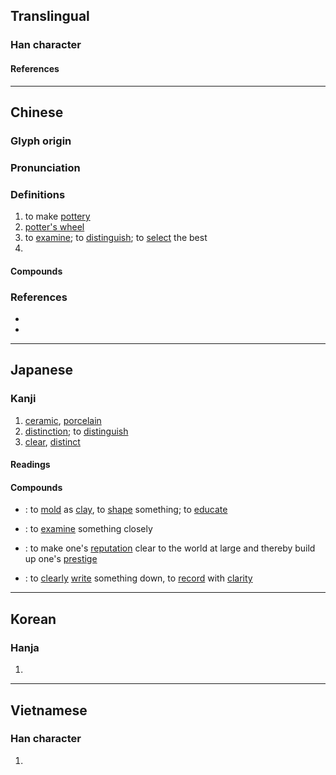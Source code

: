 {{character info/new}}
==Translingual==

===Han character===
{{Han char|rn=98|rad=瓦|as=09|sn=13|four=11117|canj=MGMVN,XMGMV|ids=⿰垔瓦}}

====References====
{{Han ref|kx=0750.230|dkj=21557|dj=1158.360|hdz=21427.140|uh=7504}}

----

==Chinese==
{{zh-forms}}

===Glyph origin===
{{Han etym}}

===Pronunciation===
{{zh-pron
|m=zhēn
|c=jan1,zan1
|mn=chin
|mc=y
|oc=y
|cat=v,n,pn
}}

===Definitions===
{{zh-hanzi}}

# to make [[pottery]]
# [[potter's wheel]]
# to [[examine]]; to [[distinguish]]; to [[select]] the best
# {{surname|zh}}

====Compounds====
{{zh-der|推薦甄選|教師甄試|甄別|甄后|甄奇錄異|甄審|甄才品能|甄拔|甄汰|甄煩就簡|甄用|甄藻|甄訓|甄試|甄選|甄陶|陶甄}}

===References===
* {{R:yue:Hanzi}}
* {{R:nan:thcwdq}}

----

==Japanese==

===Kanji===
{{ja-kanji|grade=|rs=瓦09}}

# [[ceramic]], [[porcelain]]
# [[distinction]]; to [[distinguish]]
# [[clear]], [[distinct]]

====Readings====
{{ja-readings
|goon=けん, しん
|kanon=けん, しん
|kun=すえ
}}

====Compounds====
{{der-top|Compounds}}
* {{ja-r|甄陶|けんとう}}: to [[mold]] as [[clay]], to [[shape]] something; to [[educate]]
* {{ja-r|甄別|けんべつ}}: to [[examine]] something closely
* {{ja-r|甄揚|けんよう}}: to make one's [[reputation]] clear to the world at large and thereby build up one's [[prestige]]
* {{ja-r|甄録|けんろく}}: to [[clearly]] [[write]] something down, to [[record]] with [[clarity]]
{{der-bottom}}

----

==Korean==

===Hanja===
{{ko-hanja|hangeul=[[견]], [[진]]|eumhun=|rv=gyeon, jin|mr=kyŏn, chin|y=kyen, cin}}

# {{rfdef|ko|sort=瓦09}}

----

==Vietnamese==

===Han character===
{{vi-hantu|[[chân]], [[nhân]]|rs=瓦09}}

# {{rfdef|vi|sort=瓦09}}